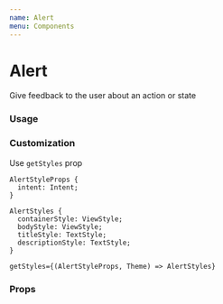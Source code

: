 ```yaml
---
name: Alert
menu: Components
---
```



# Alert

Give feedback to the user about an action or state

### Usage

<Playground>
  <Box paddingVertical={8}>
    <Alert title="Info" description="Message" />
  </Box>
  <Box paddingVertical={8}>
    <Alert intent="success" title="Success" description="Message" />
  </Box>
  <Box paddingVertical={8}>
    <Alert intent="warning" title="Warning" description="Message" />
  </Box>
  <Box paddingVertical={8}>
    <Alert intent="danger" title="Danger" description="Message" />
  </Box>
</Playground>

### Customization

Use `getStyles` prop

```
AlertStyleProps {
  intent: Intent;
}

AlertStyles {
  containerStyle: ViewStyle;
  bodyStyle: ViewStyle;
  titleStyle: TextStyle;
  descriptionStyle: TextStyle;
}

getStyles={(AlertStyleProps, Theme) => AlertStyles}
```

### Props

<Props of={Alert} />
